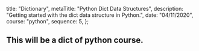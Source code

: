 
  title: "Dictionary",
  metaTitle: "Python Dict Data Structures",
  description: "Getting started with the dict data structure in Python.",
  date: "04/11/2020",
  course: "python",
  sequence: 5,
};


## This will be a dict of python course.
